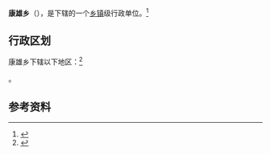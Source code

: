 {{中国乡级行政区|54/23/30/201/000}}

'''康雄乡'''（{{bo|z=ཁང་གཞུང་}}），是{{PRC admin/fullname|54/23/30/201/000|3}}下辖的一个[[乡镇|乡镇]]级行政单位。<ref>{{PRC admin/ref sgc|{{PRC admin/parent|54/23/30/201/000}}}}</ref>

== 行政区划 ==

康雄乡下辖以下地区：<ref>{{PRC admin/ref sgc|54/23/30/201/000}}</ref>

{{PRC admin/children|54/23/30/201/000}}。

== 参考资料 ==

{{reflist}}

{{行政区划小作品}}
{{PRC admin/navcat|54/23/30/201/000}}